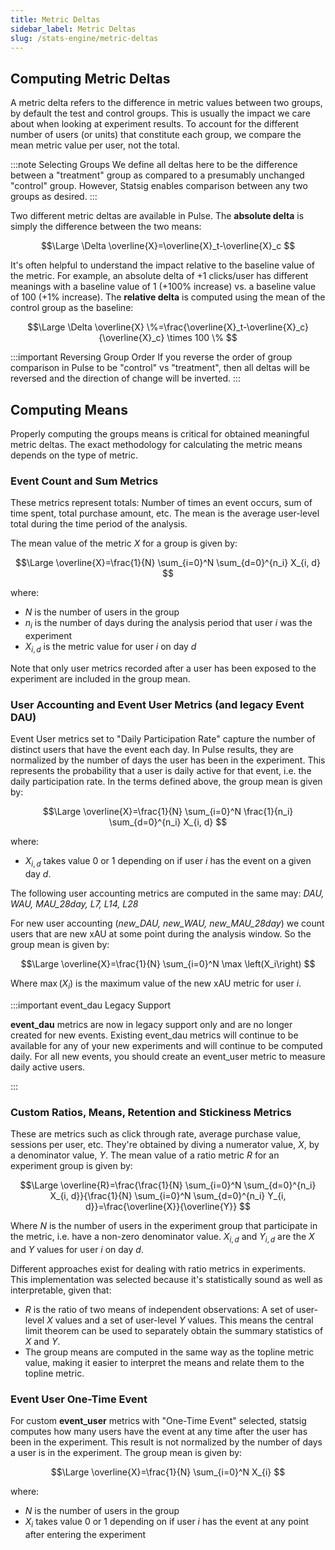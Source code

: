 ```yaml
---
title: Metric Deltas
sidebar_label: Metric Deltas
slug: /stats-engine/metric-deltas
---
```


## Computing Metric Deltas

A metric delta refers to the difference in metric values between two groups, by default the test and control groups.  This is usually the impact we care about when looking at experiment results.  To account for the different number of users (or units) that constitute each group, we compare the mean metric value per user, not the total.  

:::note Selecting Groups
We define all deltas here to be the difference between a "treatment" group as compared to a presumably unchanged "control" group. However, Statsig enables comparison between any two groups as desired.
:::

Two different metric deltas are available in Pulse.  The **absolute delta** is simply the difference between the two means:  

$$\Large
\Delta \overline{X}=\overline{X}_t-\overline{X}_c
$$

It's often helpful to understand the impact relative to the baseline value of the metric. For example, an absolute delta of +1 clicks/user has different meanings with a baseline value of 1 (+100% increase) vs. a baseline value of 100 (+1% increase).  The **relative delta** is computed using the mean of the control group as the baseline:

$$\Large
\Delta \overline{X} \%=\frac{\overline{X}_t-\overline{X}_c}{\overline{X}_c} \times 100 \%
$$

:::important Reversing Group Order
If you reverse the order of group comparison in Pulse to be "control" vs "treatment", then all deltas will be reversed and the direction of change will be inverted.
:::

## Computing Means

Properly computing the groups means is critical for obtained meaningful metric deltas. The exact methodology for calculating the metric means depends on the type of metric.

### Event Count and Sum Metrics

These metrics represent totals: Number of times an event occurs, sum of time spent, total purchase amount, etc.  The mean is the average user-level total during the time period of the analysis.

The mean value of the metric $X$ for a group is given by:  

$$\Large
\overline{X}=\frac{1}{N} \sum_{i=0}^N \sum_{d=0}^{n_i} X_{i, d}
$$

where:
- $N$ is the number of users in the group
- $n_i$ is the number of days during the analysis period that user $i$ was the experiment
- $X_{i,d}$ is the metric value for user $i$ on day $d$  

Note that only user metrics recorded after a user has been exposed to the experiment are included in the group mean.

###  User Accounting and Event User Metrics (and legacy Event DAU)

Event User metrics set to "Daily Participation Rate" capture the number of distinct users that have the event each day.  In Pulse results, they are normalized by the number of days the user has been in the experiment.  This represents the probability that a user is daily active for that event, i.e. the daily participation rate.  In the terms defined above, the group mean is given by:

$$\Large
\overline{X}=\frac{1}{N} \sum_{i=0}^N \frac{1}{n_i} \sum_{d=0}^{n_i} X_{i, d}
$$

where:

- $X_{i,d}$ takes value 0 or 1 depending on if user $i$ has the event on a given day $d$.

The following user accounting metrics are computed in the same may: *DAU, WAU, MAU_28day, L7, L14, L28*

For new user accounting (*new_DAU, new_WAU, new_MAU_28day*) we count users that are new xAU at some point during the analysis window.  So the group mean is given by:

$$\Large
\overline{X}=\frac{1}{N} \sum_{i=0}^N \max \left(X_i\right)
$$

Where $\max(X_i)$ is the maximum value of the new xAU metric for user $i$.

:::important event_dau Legacy Support

**event_dau** metrics are now in legacy support only and are no longer created for new events. Existing event_dau metrics will continue to be available for any of your new experiments and will continue to be computed daily. For all new events, you should create an event_user metric to measure daily active users.

:::

### Custom Ratios, Means, Retention and Stickiness Metrics

These are metrics such as click through rate, average purchase value, sessions per user, etc. They're obtained by diving a numerator value, $X$, by a denominator value, $Y$.  The mean value of a ratio metric $R$ for an experiment group is given by:

$$\Large
\overline{R}=\frac{\frac{1}{N} \sum_{i=0}^N \sum_{d=0}^{n_i} X_{i, d}}{\frac{1}{N} \sum_{i=0}^N \sum_{d=0}^{n_i} Y_{i, d}}=\frac{\overline{X}}{\overline{Y}}
$$

Where $N$ is the number of users in the experiment group that participate in the metric, i.e. have a non-zero denominator value. $X_{i,d}$ and $Y_{i,d}$ are the $X$ and $Y$ values for user $i$ on day $d$. 

Different approaches exist for dealing with ratio metrics in experiments.  This implementation was selected because it's statistically sound as well as interpretable, given that:  
- $R$ is the ratio of two means of independent observations: A set of user-level $X$ values and a set of user-level $Y$ values.  This means the central limit theorem can be used to separately obtain the summary statistics of $X$ and $Y$.          
- The group means are computed in the same way as the topline metric value, making it easier to interpret the means and relate them to the topline metric.

### Event User One-Time Event

For custom **event_user** metrics with "One-Time Event" selected, statsig computes how many users have the event at any time after the user has been in the experiment. This result is not normalized by the number of days a user is in the experiment. The group mean is given by:

$$\Large
\overline{X}=\frac{1}{N} \sum_{i=0}^N X_{i}
$$

where:

- $N$ is the number of users in the group
- $X_{i}$ takes value 0 or 1 depending on if user $i$ has the event at any point after entering the experiment 
